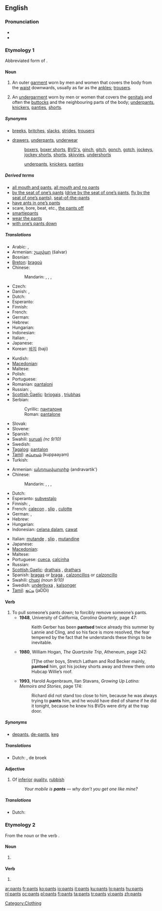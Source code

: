 ==English==
{{wikipedia}}

===Pronunciation===
* {{IPA|[pænts]}}
* {{audio|en-us-pants.ogg|Audio (US)}}

===Etymology 1===
Abbreviated form of {{term|pantaloons}}.

====Noun====
{{infl|en|noun|plural}}

# {{context|US|Canada|Australia|Northern England pluralia tantum}}  An outer [[garment]] worn by men and women that covers the body from the [[waist]] downwards, usually as far as the [[ankle]]s; [[trousers]].
# {{context|Southern England and Scotland|pluralia tantum}} An [[undergarment]] worn by men or women that covers the [[genitals]] and often the [[buttocks]] and the neighbouring parts of the body; [[underpants]], [[knickers]], [[panties]], [[shorts]].

=====Synonyms=====
* {{sense|garment that covers the body from the waist downwards}} [[breeks]], [[britches]], [[slacks]], [[strides]], [[trousers]]
* {{sense|garment that covers the genitals}} [[drawers]], [[underpants]], [[underwear]]
*: {{qualifier|for men}} [[boxers]], [[boxer shorts]], [[BVD's]], [[ginch]], [[gitch]], [[gonch]], [[gotch]], [[jockeys]], [[jockey shorts]], [[shorts]], [[skivvies]], [[undershorts]]
*: {{qualifier|for women}} [[underpants]], [[knickers]], [[panties]]

=====Derived terms=====
* [[all mouth and pants]], [[all mouth and no pants]]
* [[by the seat of one’s pants]] ([[drive by the seat of one’s pants]], [[fly by the seat of one’s pants]]), [[seat-of-the-pants]]
* [[have ants in one’s pants]]
* scare, bore, beat, etc., [[the pants off]]
* [[smartiepants]]
* [[wear the pants]]
* [[with one’s pants down]]

=====Translations=====
{{trans-top|garment covering the body from the waist downwards}}
* Arabic: {{t|ar|بنطلون|m|tr=banTalōn|sc=Arab}},  {{t|ar|سروال|m|tr=sirwaal|sc=Arab}}
* Armenian: [[շալվար]] (šalvar)
* Bosnian: {{t-|bs|pantalone|f|p}}
* [[Breton]]: [[bragoù]]
* Chinese:
*: Mandarin: {{t-|cmn|褲子|sc=Hani|xs=Mandarin}},  {{t-|cmn|裤子|tr=kùzi|sc=Hani|xs=Mandarin}},  {{t|cmn|長褲|sc=Hani|xs=Mandarin}},  {{t|cmn|长裤|tr=chángkù|sc=Hani|xs=Mandarin}}
* Czech: {{t+|cs|kalhoty|f|p}}
* Danish: {{t|da|bukser|p}},  {{t-|da|buks|c}}
* Dutch: {{t+|nl|broek|f}}
* Esperanto: {{t-|eo|pantalono|xs=Esperanto}}
* Finnish: {{t+|fi|housut|p}}
* French: {{t+|fr|pantalon|m}}
* German: {{t+|de|Hose|f}}
* Hebrew: {{he-translation|מכנסיים|mikhnasáyim}} {{m|p}}
* Hungarian: {{t+|hu|nadrág}}
* Indonesian: {{t-|id|celana|xs=Indonesian}}
* Italian: {{t-|it|calzoni|f|p}}, {{t+|it|pantaloni|m|p}}
* Japanese: {{t-|ja|ズボン|tr=zubon|sc=Jpan}}
* Korean: [[바지]] (baji)
{{trans-mid}}
* Kurdish: {{ku-Arab|[[پانتۆڵ]]}}
* [[Macedonian]]: {{t|mk|панталони|f|p|tr=pantáloni|sc=Cyrl|xs=Macedonian}}
* Maltese: {{t|mt|qalziet|m|xs=Maltese}}
* Polish: {{t+|pl|spodnie|p}}
* Portuguese: {{t+|pt|calças|f|p}}
* Romanian: [[pantalon]]i
* Russian: {{t+|ru|брюки|f|p|tr=brjúki|sc=Cyrl}}, {{t+|ru|штаны|m|p|tr=štaný|sc=Cyrl}}
* [[Scottish Gaelic]]: [[briogais]] {{f}}, [[triubhas]] {{m}}
* Serbian:
*: Cyrillic: [[панталоне#Serbian|панталоне]] {{f|p}}
*: Roman: [[pantalone#Serbian|pantalone]] {{f|p}}
* Slovak: {{t-|sk|nohavice|f|p}}
* Slovene: {{t+|sl|hlače|f|p}}
* Spanish: {{t+|es|pantalón|m}}
* Swahili: [[suruali]] ''(nc 9/10)''
* Swedish: {{t+|sv|byxa|c}}
* [[Tagalog]]: [[pantalon]]
* [[Tamil]]: [[குப்பாயம்]] (kuppaayam)
* Turkish: {{t+|tr|pantolon}}
{{trans-bottom}}

{{trans-top|garment covering the genitals}}
* Armenian: [[անդրավարտիք]] (andravartik')
* Chinese:
*: Mandarin: {{t|cmn|內褲|sc=Hani|xs=Mandarin}},  {{t|cmn|内裤|tr=nèikù|sc=Hani|xs=Mandarin}}, {{t|cmn|襯褲|sc=Hani|xs=Mandarin}},  {{t|cmn|衬裤|tr=chènkù|sc=Hani|xs=Mandarin}}
* Dutch: {{t+|nl|onderbroek}}
* Esperanto: [[subvestaĵo]]
* Finnish: {{t+|fi|alushousut}}, {{t+|fi|pikkuhousut}}
* French: {{i|for men}} [[caleçon]] {{m}}, {{i|for men and women}} [[slip#French|slip]] {{m}}, [[culotte]] {{f}}
* German: {{t+|de|Unterhose|f}}, {{t+|de|Schlüpfer|m}}
* Hebrew: {{he-translation|תחתונים|takhtoním}} {{m|p}}
* Hungarian: {{t+|hu|alsónadrág}}
* Indonesian: [[celana dalam]], [[cawat]] {{i|informal}}
{{trans-mid}}
* Italian: {{i|for men and women}} [[mutande]] {{f|p}}, [[slip#Italian|slip]] {{m}}, {{i|for women}} [[mutandine]] {{f|p}}
* Japanese: {{t+|ja|パンツ|tr=pantsu|sc=Jpan}}
* [[Macedonian]]: {{t|mk|гаќи|f|p|tr=gáḱi|sc=Cyrl|xs=Macedonian}}
* Maltese: {{t|mt|qalziet ta' taħt|m|xs=Maltese}}
* Portuguese: {{i|for men}} [[cueca]], {{i|for women}} [[calcinha]]
* Russian: {{t+|ru|трусы|m|p|tr=trusý|sc=Cyrl}}
* [[Scottish Gaelic]]: [[drathais]] {{f}}, [[drathars]] {{f}}
* Spanish: {{i|for women}} [[bragas]] {{f|p}} or [[braga]] {{f|s}}, {{i|for men}} [[calzoncillos]] {{m|p}} or [[calzoncillo]] {{m|s}}
* Swahili: [[chupi]] ''(noun 9/10)''
* Swedish: [[underbyxa]] {{c}}, {{i|for men}} [[kalsonger]]
* [[Tamil]]: [[ஜட்டி]] (jaDDi)
{{trans-bottom}}

====Verb====
{{en-verb|pants|es}}

# To pull someone’s pants down; to forcibly remove someone’s pants.
#* '''1948''', University of California, ''Carolina Quarterly'', page 47:
#*: Keith Gerber has been '''pantsed''' twice already this summer by Lannie and Cling, and so his face is more resolved, the fear tempered by the fact that he understands these things to be inevitable.
#* '''1980''', William Hogan, ''The Quartzsite Trip'', Atheneum, page 242:
#*: [T]he other boys, Stretch Latham and Rod Becker mainly, '''pantsed''' him, got his jockey shorts away and threw them onto Hubcap Willie’s roof.
#* '''1993''', Harold Augenbraum, Ilan Stavans, ''Growing Up Latino: Memoirs and Stories'', page 174:
#*: Richard did not stand too close to him, because he was always trying to '''pants''' him, and he would have died of shame if he did it tonight, because he knew his BVDs were dirty at the trap door.

=====Synonyms=====
* {{sense|pull someone’s pants down}} [[depants]], [[de-pants]], {{qualifier|British}} [[keg]]

=====Translations=====
{{trans-top|pull someone’s pants down}}
* Dutch: {{t|nl|broekaf}} {{t+|nl|doen}}, de broek {{t+|nl|aftrekken}}
{{trans-mid}}
{{trans-bottom}}

====Adjective====
{{en-adj}}

# {{context|British|slang}} Of [[inferior]] [[quality]], [[rubbish]]
#: ''Your mobile is '''pants''' — why don’t you get one like mine?''

=====Translations=====
{{trans-top|pull someone’s pants down}}
* Dutch: {{t|nl|brol}}
{{trans-mid}}
{{trans-bottom}}

===Etymology 2===
From the noun {{term|pant}} or the verb {{term|pant|to pant}}.

====Noun====
{{infl|en|plural|singular|pant}}

# {{fashion}} {{plural of|[[pant]]}}

====Verb====
{{infl|en|third-person singular form|infinitive|pant}}

# {{third-person singular of|[[pant]]}}

[[Category:Clothing]]

[[ar:pants]]
[[fr:pants]]
[[ko:pants]]
[[io:pants]]
[[it:pants]]
[[ku:pants]]
[[lo:pants]]
[[hu:pants]]
[[nl:pants]]
[[oc:pants]]
[[pl:pants]]
[[fi:pants]]
[[ta:pants]]
[[tr:pants]]
[[vi:pants]]
[[zh:pants]]